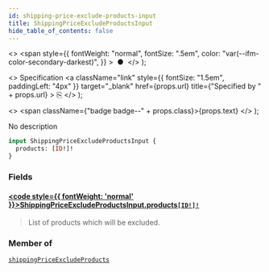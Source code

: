 ```yaml
---
id: shipping-price-exclude-products-input
title: ShippingPriceExcludeProductsInput
hide_table_of_contents: false
---
```


  <>
    <span
      style={{
        fontWeight: "normal",
        fontSize: ".5em",
        color: "var(--ifm-color-secondary-darkest)",
      }}
    >
      &nbsp;●&nbsp;
    </span>
  </>
);

  <>
    Specification
    <a
      className="link"
      style={{ fontSize: "1.5em", paddingLeft: "4px" }}
      target="\_blank"
      href={props.url}
      title={"Specified by " + props.url}
    >
      ⎘
    </a>
  </>
);

  <>
    <span className={"badge badge--" + props.class}>{props.text}</span>
  </>
);

No description

```graphql
input ShippingPriceExcludeProductsInput {
  products: [ID!]!
}
```

### Fields

#### [<code style={{ fontWeight: 'normal' }}>ShippingPriceExcludeProductsInput.<b>products</b></code>](#)<Bullet />[`[ID!]!`](../../../api-reference/miscellaneous/scalars/id) <Badge class="secondary" text="non-null"/> <Badge class="secondary" text="scalar"/>

> List of products which will be excluded.

### Member of

[`shippingPriceExcludeProducts`](../../../api-reference/shipping/mutations/shipping-price-exclude-products) <Badge class="secondary" text="mutation"/>
